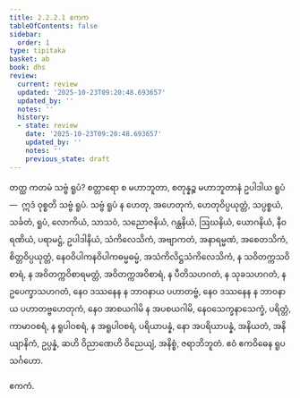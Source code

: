 ```yaml
---
title: 2.2.2.1 ဧကက
tableOfContents: false
sidebar:
  order: 1
type: tipitaka
basket: ab
book: dhs
review:
  current: review
  updated: '2025-10-23T09:20:48.693657'
  updated_by: ''
  notes: ''
  history:
  - state: review
    date: '2025-10-23T09:20:48.693657'
    updated_by: ''
    notes: ''
    previous_state: draft
---
```



<ReviewStatus review={frontmatter.review} showDetails={true} />

<HypothesisAnnotation frontmatter={frontmatter} />

<DynamicBreadcrumb />

<Division number="584" book="dhs" e="ch" v="29" p="145">

<Paragraph number="1096" book="dhs">
တတ္ထ ကတမံ သဗ္ဗံ ရူပံ? စတ္တာရော စ မဟာဘူတာ, စတုန္နဉ္စ မဟာဘူတာနံ ဥပါဒါယ ရူပံ—  ဣဒံ ဝုစ္စတိ သဗ္ဗံ ရူပံ. သဗ္ဗံ ရူပံ န ဟေတု, အဟေတုကံ, ဟေတုဝိပ္ပယုတ္တံ, သပ္ပစ္စယံ, သင်္ခတံ, ရူပံ, လောကိယံ, သာသဝံ, သညောဇနိယံ, ဂန္ထနိယံ, ဩဃနိယံ, ယောဂနိယံ, နီဝရဏိယံ, ပရာမဋ္ဌံ, ဥပါဒါနိယံ, သံကိလေသိကံ, အဗျာကတံ, အနာရမ္မဏံ, အစေတသိကံ, စိတ္တဝိပ္ပယုတ္တံ, နေဝဝိပါကနဝိပါကဓမ္မဓမ္မံ, အသံကိလိဋ္ဌသံကိလေသိကံ, န သဝိတက္ကသဝိစာရံ, န အဝိတက္ကဝိစာရမတ္တံ, အဝိတက္ကအဝိစာရံ, န ပီတိသဟဂတံ, န သုခသဟဂတံ, န ဥပေက္ခာသဟဂတံ, နေဝ ဒဿနေန န ဘာဝနာယ ပဟာတဗ္ဗံ, နေဝ ဒဿနေန န ဘာဝနာယ ပဟာတဗ္ဗဟေတုကံ, နေဝ အာစယဂါမိ န အပစယဂါမိ, နေဝသေက္ခနာသေက္ခံ, ပရိတ္တံ, ကာမာဝစရံ, န ရူပါဝစရံ, န အရူပါဝစရံ, ပရိယာပန္နံ, နော အပရိယာပန္နံ, အနိယတံ, အနိယျာနိကံ, ဥပ္ပန္နံ, ဆဟိ ဝိညာဏေဟိ ဝိညေယျံ, အနိစ္စံ, ဇရာဘိဘူတံ.

</Paragraph>
</Division>

<Paragraph number="1097" type="center" book="dhs">
ဧဝံ ဧကဝိဓေန ရူပသင်္ဂဟော.

  
ဧကကံ.
</Paragraph>